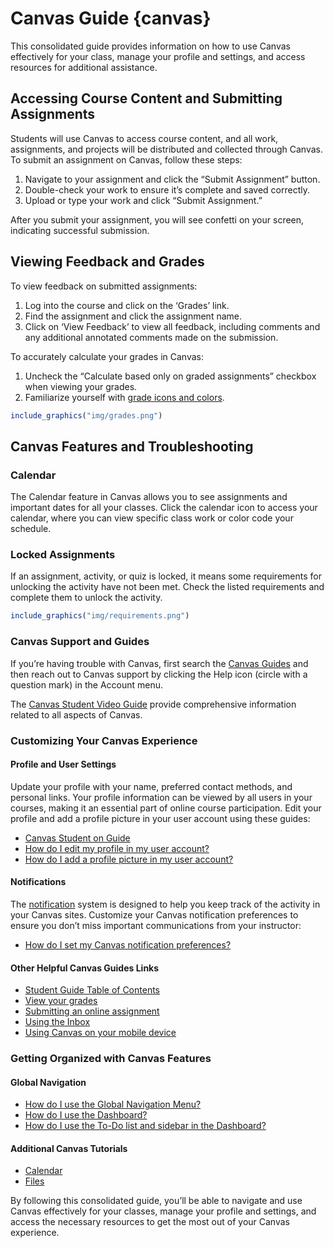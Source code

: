 # Canvas Guide {canvas}

This consolidated guide provides information on how to use Canvas effectively for your class, manage your profile and settings, and access resources for additional assistance.

## Accessing Course Content and Submitting Assignments

Students will use Canvas to access course content, and all work, assignments, and projects will be distributed and collected through Canvas. To submit an assignment on Canvas, follow these steps:

1. Navigate to your assignment and click the "Submit Assignment" button.
2. Double-check your work to ensure it's complete and saved correctly.
3. Upload or type your work and click "Submit Assignment."

After you submit your assignment, you will see confetti on your screen, indicating successful submission.

## Viewing Feedback and Grades

To view feedback on submitted assignments:

1. Log into the course and click on the 'Grades' link.
2. Find the assignment and click the assignment name.
3. Click on 'View Feedback' to view all feedback, including comments and any additional annotated comments made on the submission.

To accurately calculate your grades in Canvas:

1. Uncheck the "Calculate based only on graded assignments" checkbox when viewing your grades.
2. Familiarize yourself with [grade icons and colors](https://community.canvaslms.com/docs/DOC-16533-4212829283).

```r
include_graphics("img/grades.png")
```

## Canvas Features and Troubleshooting

### Calendar

The Calendar feature in Canvas allows you to see assignments and important dates for all your classes. Click the calendar icon to access your calendar, where you can view specific class work or color code your schedule.

### Locked Assignments

If an assignment, activity, or quiz is locked, it means some requirements for unlocking the activity have not been met. Check the listed requirements and complete them to unlock the activity.

```r
include_graphics("img/requirements.png")
```

### Canvas Support and Guides

If you're having trouble with Canvas, first search the [Canvas Guides](https://community.canvaslms.com/t5/Canvas-Basics-Guide/tkb-p/basics) and then reach out to Canvas support by clicking the Help icon (circle with a question mark) in the Account menu.

The [Canvas Student Video Guide](https://community.canvaslms.com/t5/Student-Guide/tkb-p/student) provide comprehensive information related to all aspects of Canvas.

### Customizing Your Canvas Experience

#### Profile and User Settings

Update your profile with your name, preferred contact methods, and personal links. Your profile information can be viewed by all users in your courses, making it an essential part of online course participation. Edit your profile and add a profile picture in your user account using these guides:

* [Canvas Student on Guide](https://community.canvaslms.com/t5/Student-Guide/How-do-I-edit-my-profile-in-my-user-account-as-a-student/ta-p/421)
* [How do I edit my profile in my user account?](https://community.canvaslms.com/docs/DOC-10628-4212710342)
* [How do I add a profile picture in my user account?](https://community.canvaslms.com/docs/DOC-10599-4212710334)

#### Notifications

The [notification](https://community.canvaslms.com/t5/Student-Guide/How-do-I-manage-my-Canvas-notification-settings-as-a-student/ta-p/434) system is designed to help you keep track of the activity in your Canvas sites. Customize your Canvas notification preferences to ensure you don't miss important communications from your instructor:

* [How do I set my Canvas notification preferences?](https://community.canvaslms.com/docs/DOC-10624-4212710344)

#### Other Helpful Canvas Guides Links

* [Student Guide Table of Contents](https://community.canvaslms.com/t5/Student-Guide/tkb-p/student)
* [View your grades](https://community.canvaslms.com/t5/Student-Guide/How-do-I-view-my-grades-in-a-current-course/ta-p/493)
* [Submitting an online assignment](https://community.canvaslms.com/t5/Student-Guide/How-do-I-submit-an-online-assignment/ta-p/503)
* [Using the Inbox](https://community.canvaslms.com/t5/Student-Guide/How-do-I-use-the-Inbox-as-a-student/ta-p/532)
* [Using Canvas on your mobile device](https://community.canvaslms.com/t5/Student-Guide/How-can-I-use-Canvas-on-my-mobile-device-as-a-student/ta-p/282)

### Getting Organized with Canvas Features

#### Global Navigation

* [How do I use the Global Navigation Menu?](https://community.canvaslms.com/t5/Student-Guide/How-do-I-use-the-Global-Navigation-Menu-as-a-student/ta-p/522)
* [How do I use the Dashboard?](https://community.canvaslms.com/t5/Student-Guide/How-do-I-use-the-Dashboard-as-a-student/ta-p/512)
* [How do I use the To-Do list and sidebar in the Dashboard?](https://community.canvaslms.com/t5/Student-Guide/How-do-I-use-the-To-Do-list-and-sidebar-in-the-Dashboard-as-a/ta-p/511)

#### Additional Canvas Tutorials

* [Calendar](https://vimeo.com/78015141)
* [Files](https://vimeo.com/74772644)

By following this consolidated guide, you'll be able to navigate and use Canvas effectively for your classes, manage your profile and settings, and access the necessary resources to get the most out of your Canvas experience.
